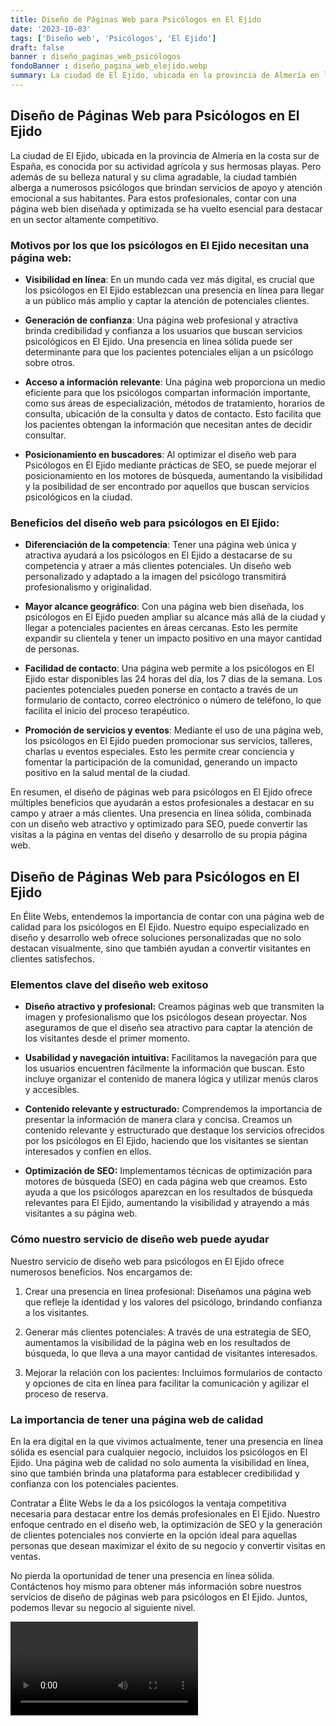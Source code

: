 ```yaml
---
title: Diseño de Páginas Web para Psicólogos en El Ejido
date: '2023-10-03'
tags: ['Diseño web', 'Psicólogos', 'El Ejido']
draft: false
banner : diseño_paginas_web_psicólogos
fondoBanner : diseño_pagina_web_elejido.webp
summary: La ciudad de El Ejido, ubicada en la provincia de Almería en la costa sur de España, es conocida por su actividad agrícola y sus hermosas playas. Pero además de su belleza natural y su clima agradable, la ciudad también alberga a numerosos psicólogos que brindan servicios de apoyo y atención emocional a sus habitantes. Para estos profesionales, contar con una página web bien diseñada y optimizada se ha vuelto esencial para destacar en un sector altamente competitivo.
---
```


## Diseño de Páginas Web para Psicólogos en El Ejido

La ciudad de El Ejido, ubicada en la provincia de Almería en la costa sur de España, es conocida por su actividad agrícola y sus hermosas playas. Pero además de su belleza natural y su clima agradable, la ciudad también alberga a numerosos psicólogos que brindan servicios de apoyo y atención emocional a sus habitantes. Para estos profesionales, contar con una página web bien diseñada y optimizada se ha vuelto esencial para destacar en un sector altamente competitivo.

### Motivos por los que los psicólogos en El Ejido necesitan una página web:

- **Visibilidad en línea**: En un mundo cada vez más digital, es crucial que los psicólogos en El Ejido establezcan una presencia en línea para llegar a un público más amplio y captar la atención de potenciales clientes.

- **Generación de confianza**: Una página web profesional y atractiva brinda credibilidad y confianza a los usuarios que buscan servicios psicológicos en El Ejido. Una presencia en línea sólida puede ser determinante para que los pacientes potenciales elijan a un psicólogo sobre otros.

- **Acceso a información relevante**: Una página web proporciona un medio eficiente para que los psicólogos compartan información importante, como sus áreas de especialización, métodos de tratamiento, horarios de consulta, ubicación de la consulta y datos de contacto. Esto facilita que los pacientes obtengan la información que necesitan antes de decidir consultar.

- **Posicionamiento en buscadores**: Al optimizar el diseño web para Psicólogos en El Ejido mediante prácticas de SEO, se puede mejorar el posicionamiento en los motores de búsqueda, aumentando la visibilidad y la posibilidad de ser encontrado por aquellos que buscan servicios psicológicos en la ciudad.

### Beneficios del diseño web para psicólogos en El Ejido:

- **Diferenciación de la competencia**: Tener una página web única y atractiva ayudará a los psicólogos en El Ejido a destacarse de su competencia y atraer a más clientes potenciales. Un diseño web personalizado y adaptado a la imagen del psicólogo transmitirá profesionalismo y originalidad.

- **Mayor alcance geográfico**: Con una página web bien diseñada, los psicólogos en El Ejido pueden ampliar su alcance más allá de la ciudad y llegar a potenciales pacientes en áreas cercanas. Esto les permite expandir su clientela y tener un impacto positivo en una mayor cantidad de personas.

- **Facilidad de contacto**: Una página web permite a los psicólogos en El Ejido estar disponibles las 24 horas del día, los 7 días de la semana. Los pacientes potenciales pueden ponerse en contacto a través de un formulario de contacto, correo electrónico o número de teléfono, lo que facilita el inicio del proceso terapéutico.

- **Promoción de servicios y eventos**: Mediante el uso de una página web, los psicólogos en El Ejido pueden promocionar sus servicios, talleres, charlas u eventos especiales. Esto les permite crear conciencia y fomentar la participación de la comunidad, generando un impacto positivo en la salud mental de la ciudad.

En resumen, el diseño de páginas web para psicólogos en El Ejido ofrece múltiples beneficios que ayudarán a estos profesionales a destacar en su campo y atraer a más clientes. Una presencia en línea sólida, combinada con un diseño web atractivo y optimizado para SEO, puede convertir las visitas a la página en ventas del diseño y desarrollo de su propia página web.

<GifSeo />

<Cta />

## Diseño de Páginas Web para Psicólogos en El Ejido

En Élite Webs, entendemos la importancia de contar con una página web de calidad para los psicólogos en El Ejido. Nuestro equipo especializado en diseño y desarrollo web ofrece soluciones personalizadas que no solo destacan visualmente, sino que también ayudan a convertir visitantes en clientes satisfechos.

### Elementos clave del diseño web exitoso

- **Diseño atractivo y profesional:** Creamos páginas web que transmiten la imagen y profesionalismo que los psicólogos desean proyectar. Nos aseguramos de que el diseño sea atractivo para captar la atención de los visitantes desde el primer momento.

- **Usabilidad y navegación intuitiva:** Facilitamos la navegación para que los usuarios encuentren fácilmente la información que buscan. Esto incluye organizar el contenido de manera lógica y utilizar menús claros y accesibles.

- **Contenido relevante y estructurado:** Comprendemos la importancia de presentar la información de manera clara y concisa. Creamos un contenido relevante y estructurado que destaque los servicios ofrecidos por los psicólogos en El Ejido, haciendo que los visitantes se sientan interesados y confíen en ellos.

- **Optimización de SEO:** Implementamos técnicas de optimización para motores de búsqueda (SEO) en cada página web que creamos. Esto ayuda a que los psicólogos aparezcan en los resultados de búsqueda relevantes para El Ejido, aumentando la visibilidad y atrayendo a más visitantes a su página web.

### Cómo nuestro servicio de diseño web puede ayudar

Nuestro servicio de diseño web para psicólogos en El Ejido ofrece numerosos beneficios. Nos encargamos de:

1. Crear una presencia en línea profesional: Diseñamos una página web que refleje la identidad y los valores del psicólogo, brindando confianza a los visitantes.

2. Generar más clientes potenciales: A través de una estrategia de SEO, aumentamos la visibilidad de la página web en los resultados de búsqueda, lo que lleva a una mayor cantidad de visitantes interesados.

3. Mejorar la relación con los pacientes: Incluimos formularios de contacto y opciones de cita en línea para facilitar la comunicación y agilizar el proceso de reserva.

### La importancia de tener una página web de calidad

En la era digital en la que vivimos actualmente, tener una presencia en línea sólida es esencial para cualquier negocio, incluidos los psicólogos en El Ejido. Una página web de calidad no solo aumenta la visibilidad en línea, sino que también brinda una plataforma para establecer credibilidad y confianza con los potenciales pacientes.

Contratar a Élite Webs le da a los psicólogos la ventaja competitiva necesaria para destacar entre los demás profesionales en El Ejido. Nuestro enfoque centrado en el diseño web, la optimización de SEO y la generación de clientes potenciales nos convierte en la opción ideal para aquellas personas que desean maximizar el éxito de su negocio y convertir visitas en ventas.

No pierda la oportunidad de tener una presencia en línea sólida. Contáctenos hoy mismo para obtener más información sobre nuestros servicios de diseño de páginas web para psicólogos en El Ejido. Juntos, podemos llevar su negocio al siguiente nivel.

<Video />

<CtaBot job='Psicólogos' city='El Ejido'/>

<Gmaps query='El Ejido+españa+maps' />